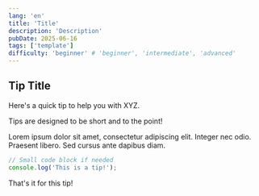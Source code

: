 ```yaml
---
lang: 'en'
title: 'Title'
description: 'Description'
pubDate: 2025-06-16
tags: ['template']
difficulty: 'beginner' # 'beginner', 'intermediate', 'advanced'
---
```



## Tip Title

Here's a quick tip to help you with XYZ.

<InfoAlert title="Good to Know">
  Tips are designed to be short and to the point!
</InfoAlert>

Lorem ipsum dolor sit amet, consectetur adipiscing elit. Integer nec odio. Praesent libero. Sed cursus ante dapibus diam.

```javascript
// Small code block if needed
console.log('This is a tip!');
```

That's it for this tip!
